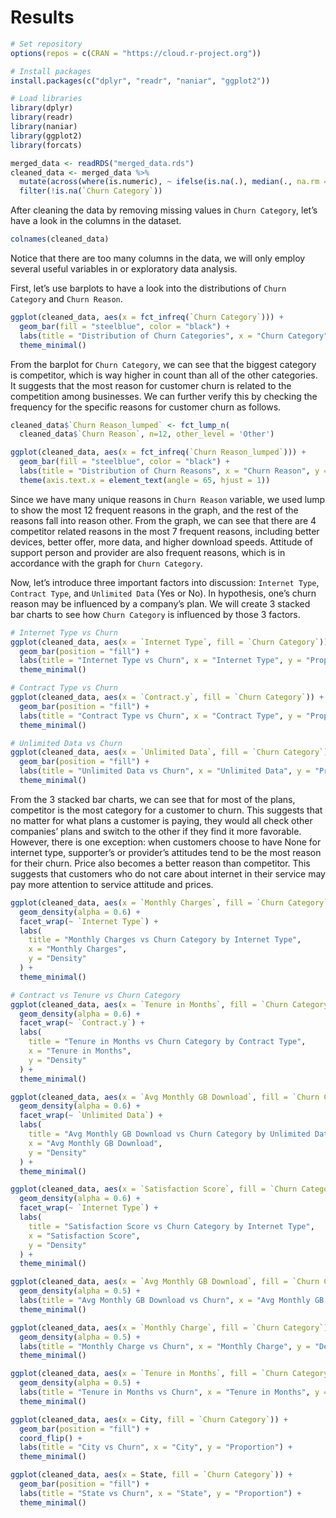 # Results

```r
# Set repository
options(repos = c(CRAN = "https://cloud.r-project.org"))

# Install packages
install.packages(c("dplyr", "readr", "naniar", "ggplot2"))
```


```r
# Load libraries
library(dplyr)
library(readr)
library(naniar)
library(ggplot2)
library(forcats)
```

```r
merged_data <- readRDS("merged_data.rds")
cleaned_data <- merged_data %>%
  mutate(across(where(is.numeric), ~ ifelse(is.na(.), median(., na.rm = TRUE), .))) %>%
  filter(!is.na(`Churn Category`))
```

 After cleaning the data by removing missing values in `Churn Category`, let's have a look in the columns in the dataset.
```r
colnames(cleaned_data)
```
Notice that there are too many columns in the data, we will only employ several useful variables in or exploratory data analysis.

First, let's use barplots to have a look into the distributions of `Churn Category` and `Churn Reason`.
```r
ggplot(cleaned_data, aes(x = fct_infreq(`Churn Category`))) +
  geom_bar(fill = "steelblue", color = "black") +
  labs(title = "Distribution of Churn Categories", x = "Churn Category", y = "Count") +
  theme_minimal()
```
From the barplot for `Churn Category`, we can see that the biggest category is competitor, which is way higher in count than all of the other categories. It suggests that the most reason for customer churn is related to the competition among businesses. We can further verify this by checking the frequency for the specific reasons for customer churn as follows.

```r
cleaned_data$`Churn Reason_lumped` <- fct_lump_n(
  cleaned_data$`Churn Reason`, n=12, other_level = 'Other')

ggplot(cleaned_data, aes(x = fct_infreq(`Churn Reason_lumped`))) +
  geom_bar(fill = "steelblue", color = "black") +
  labs(title = "Distribution of Churn Reasons", x = "Churn Reason", y = "Count") +
  theme(axis.text.x = element_text(angle = 65, hjust = 1))
```
Since we have many unique reasons in `Churn Reason` variable, we used lump to show the most 12 frequent reasons in the graph, and the rest of the reasons fall into reason other. From the graph, we can see that there are 4 competitor related reasons in the most 7 frequent reasons, including better devices, better offer, more data, and higher download speeds. Attitude of support person and provider are also frequent reasons, which is in accordance with the graph for `Churn Category`.


Now, let's introduce three important factors into discussion: `Internet Type`, `Contract Type`, and `Unlimited Data` (Yes or No). In hypothesis, one's churn reason may be influenced by a company's plan. We will create 3 stacked bar charts to see how `Churn Category` is influenced by those 3 factors.
```r
# Internet Type vs Churn
ggplot(cleaned_data, aes(x = `Internet Type`, fill = `Churn Category`)) +
  geom_bar(position = "fill") +
  labs(title = "Internet Type vs Churn", x = "Internet Type", y = "Proportion") +
  theme_minimal()

# Contract Type vs Churn
ggplot(cleaned_data, aes(x = `Contract.y`, fill = `Churn Category`)) +
  geom_bar(position = "fill") +
  labs(title = "Contract Type vs Churn", x = "Contract Type", y = "Proportion") +
  theme_minimal()

# Unlimited Data vs Churn
ggplot(cleaned_data, aes(x = `Unlimited Data`, fill = `Churn Category`)) +
  geom_bar(position = "fill") +
  labs(title = "Unlimited Data vs Churn", x = "Unlimited Data", y = "Proportion") +
  theme_minimal()

```
From the 3 stacked bar charts, we can see that for most of the plans, competitor is the most category for a customer to churn. This suggests that no matter for what plans a customer is paying, they would all check other companies' plans and switch to the other if they find it more favorable. However, there is one exception: when customers choose to have None for internet type, supporter's or provider's attitudes tend to be the most reason for their churn. Price also becomes a better reason than competitor. This suggests that customers who do not care about internet in their service may pay more attention to service attitude and prices.


```r
ggplot(cleaned_data, aes(x = `Monthly Charges`, fill = `Churn Category`)) +
  geom_density(alpha = 0.6) +
  facet_wrap(~ `Internet Type`) +
  labs(
    title = "Monthly Charges vs Churn Category by Internet Type",
    x = "Monthly Charges",
    y = "Density"
  ) +
  theme_minimal()

```

```r
# Contract vs Tenure vs Churn Category
ggplot(cleaned_data, aes(x = `Tenure in Months`, fill = `Churn Category`)) +
  geom_density(alpha = 0.6) +
  facet_wrap(~ `Contract.y`) +
  labs(
    title = "Tenure in Months vs Churn Category by Contract Type",
    x = "Tenure in Months",
    y = "Density"
  ) +
  theme_minimal()

```

```r
ggplot(cleaned_data, aes(x = `Avg Monthly GB Download`, fill = `Churn Category`)) +
  geom_density(alpha = 0.6) +
  facet_wrap(~ `Unlimited Data`) +
  labs(
    title = "Avg Monthly GB Download vs Churn Category by Unlimited Data",
    x = "Avg Monthly GB Download",
    y = "Density"
  ) +
  theme_minimal()

```

```r
ggplot(cleaned_data, aes(x = `Satisfaction Score`, fill = `Churn Category`)) +
  geom_density(alpha = 0.6) +
  facet_wrap(~ `Internet Type`) +
  labs(
    title = "Satisfaction Score vs Churn Category by Internet Type",
    x = "Satisfaction Score",
    y = "Density"
  ) +
  theme_minimal()

```

```r
ggplot(cleaned_data, aes(x = `Avg Monthly GB Download`, fill = `Churn Category`)) +
  geom_density(alpha = 0.5) +
  labs(title = "Avg Monthly GB Download vs Churn", x = "Avg Monthly GB Download", y = "Density") +
  theme_minimal()

ggplot(cleaned_data, aes(x = `Monthly Charge`, fill = `Churn Category`)) +
  geom_density(alpha = 0.5) +
  labs(title = "Monthly Charge vs Churn", x = "Monthly Charge", y = "Density") +
  theme_minimal()

ggplot(cleaned_data, aes(x = `Tenure in Months`, fill = `Churn Category`)) +
  geom_density(alpha = 0.5) +
  labs(title = "Tenure in Months vs Churn", x = "Tenure in Months", y = "Density") +
  theme_minimal()

```

```r
ggplot(cleaned_data, aes(x = City, fill = `Churn Category`)) +
  geom_bar(position = "fill") +
  coord_flip() +
  labs(title = "City vs Churn", x = "City", y = "Proportion") +
  theme_minimal()

ggplot(cleaned_data, aes(x = State, fill = `Churn Category`)) +
  geom_bar(position = "fill") +
  labs(title = "State vs Churn", x = "State", y = "Proportion") +
  theme_minimal()

```

